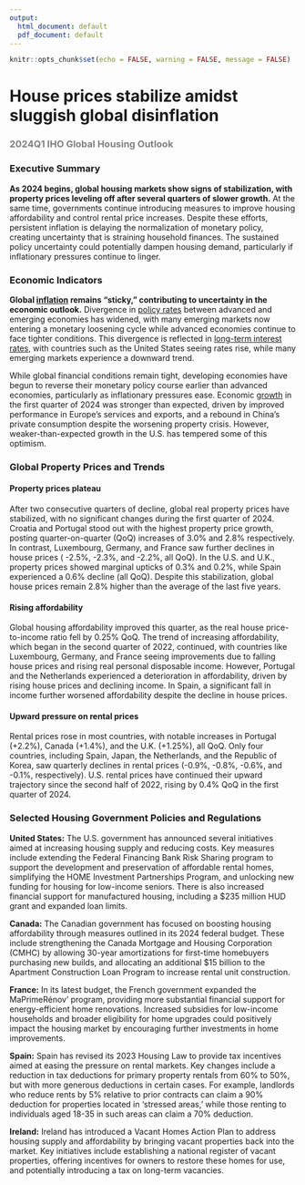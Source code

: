 ```yaml
---
output:
  html_document: default
  pdf_document: default
---
```


```r
knitr::opts_chunk$set(echo = FALSE, warning = FALSE, message = FALSE)
```

# House prices stabilize amidst sluggish global disinflation

<h3 style="color:grey;">2024Q1 IHO Global Housing Outlook</h3>

### Executive Summary

**As 2024 begins, global housing markets show signs of stabilization, with property prices leveling off after several quarters of slower growth.** At the same time, governments continue introducing measures to improve housing affordability and control rental price increases. Despite these efforts, persistent inflation is delaying the normalization of monetary policy, creating uncertainty that is straining household finances. The sustained policy uncertainty could potentially dampen housing demand, particularly if inflationary pressures continue to linger.

<!-- <center> -->

<!-- ```{r, out.width="70%", out.height="70%"} -->
<!-- knitr::include_graphics("D:/1_PROJECTS/IHO/IHO_23Q4/Chart_IHO23Q4.png")  # adapt path -->
<!-- ``` -->
<!-- </center> -->

### Economic Indicators

**Global [inflation](https://www.dallasfed.org/research/international/dgei/cpi) remains “sticky,” contributing to uncertainty in the economic outlook.** Divergence in [policy rates](https://www.dallasfed.org/research/international/dgei/policy) between advanced and emerging economies has widened, with many emerging markets now entering a monetary loosening cycle while advanced economies continue to face tighter conditions. This divergence is reflected in [long-term interest rates](https://www.dallasfed.org/research/international/dgei/ltrates), with countries such as the United States seeing rates rise, while many emerging markets experience a downward trend.

While global financial conditions remain tight, developing economies have begun to reverse their monetary policy course earlier than advanced economies, particularly as inflationary pressures ease. Economic [growth](https://www.dallasfed.org/research/international/dgei/gdp) in the first quarter of 2024 was stronger than expected, driven by improved performance in Europe’s services and exports, and a rebound in China’s private consumption despite the worsening property crisis. However, weaker-than-expected growth in the U.S. has tempered some of this optimism. 

### Global Property Prices and Trends

#### Property prices plateau 

After two consecutive quarters of decline, global real property prices have stabilized, with no significant changes during the first quarter of 2024. Croatia and Portugal stood out with the highest property price growth, posting quarter-on-quarter (QoQ) increases of 3.0% and 2.8% respectively. In contrast, Luxembourg, Germany, and France saw further declines in house prices ( -2.5%, -2.3%, and -2.2%, all QoQ). In the U.S. and U.K., property prices showed marginal upticks of 0.3% and 0.2%, while Spain experienced a 0.6% decline (all QoQ). Despite this stabilization, global house prices remain 2.8% higher than the average of the last five years.

#### Rising affordability

Global housing affordability improved this quarter, as the real house price-to-income ratio fell by 0.25% QoQ. The trend of increasing affordability, which began in the second quarter of 2022, continued, with countries like Luxembourg, Germany, and France seeing improvements due to falling house prices and rising real personal disposable income. However, Portugal and the Netherlands experienced a deterioration in affordability, driven by rising house prices and declining income. In Spain, a significant fall in income further worsened affordability despite the decline in house prices.

#### Upward pressure on rental prices 

Rental prices rose in most countries, with notable increases in Portugal (+2.2%), Canada (+1.4%), and the U.K. (+1.25%), all QoQ. Only four countries, including Spain, Japan, the Netherlands, and the Republic of Korea, saw quarterly declines in rental prices (-0.9%, -0.8%, -0.6%, and -0.1%, respectively). U.S. rental prices have continued their upward trajectory since the second half of 2022, rising by 0.4% QoQ  in the first quarter of 2024.


### Selected Housing Government Policies and Regulations

**United States:** The U.S. government has announced several initiatives aimed at increasing housing supply and reducing costs. Key measures include extending the Federal Financing Bank Risk Sharing program to support the development and preservation of affordable rental homes, simplifying the HOME Investment Partnerships Program, and unlocking new funding for housing for low-income seniors. There is also increased financial support for manufactured housing, including a $235 million HUD grant and expanded loan limits. 

**Canada:** The Canadian government has focused on boosting housing affordability through measures outlined in its 2024 federal budget. These include strengthening the Canada Mortgage and Housing Corporation (CMHC) by allowing 30-year amortizations for first-time homebuyers purchasing new builds, and allocating an additional $15 billion to the Apartment Construction Loan Program to increase rental unit construction.

**France:** In its latest budget, the French government expanded the MaPrimeRénov' program, providing more substantial financial support for energy-efficient home renovations. Increased subsidies for low-income households and broader eligibility for home upgrades could positively impact the housing market by encouraging further investments in home improvements.

**Spain:** Spain has revised its 2023 Housing Law to provide tax incentives aimed at easing the pressure on rental markets. Key changes include a reduction in tax deductions for primary property rentals from 60% to 50%, but with more generous deductions in certain cases. For example, landlords who reduce rents by 5% relative to prior contracts can claim a 90% deduction for properties located in ‘stressed areas,’ while those renting to individuals aged 18-35 in such areas can claim a 70% deduction.

**Ireland:** Ireland has introduced a Vacant Homes Action Plan to address housing supply and affordability by bringing vacant properties back into the market. Key initiatives include establishing a national register of vacant properties, offering incentives for owners to restore these homes for use, and potentially introducing a tax on long-term vacancies.

